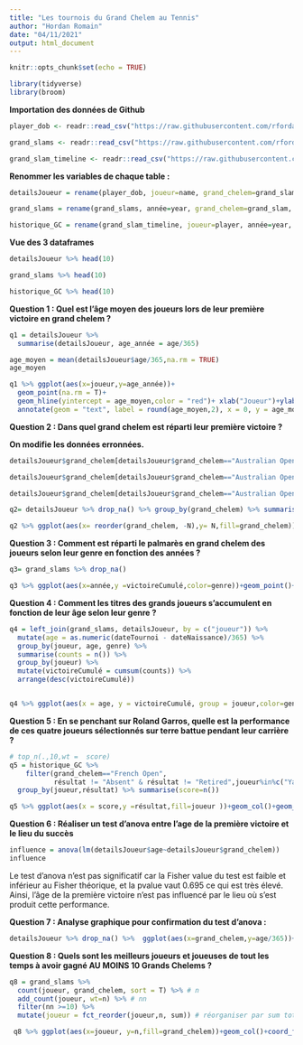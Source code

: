 ```yaml
---
title: "Les tournois du Grand Chelem au Tennis"
author: "Hordan Romain"
date: "04/11/2021"
output: html_document
---
```


```r
knitr::opts_chunk$set(echo = TRUE)
```


```r
library(tidyverse)
library(broom)
```

**Importation des données de Github**
```r
player_dob <- readr::read_csv("https://raw.githubusercontent.com/rfordatascience/tidytuesday/master/data/2019/2019-04-09/player_dob.csv")

grand_slams <- readr::read_csv("https://raw.githubusercontent.com/rfordatascience/tidytuesday/master/data/2019/2019-04-09/grand_slams.csv")

grand_slam_timeline <- readr::read_csv("https://raw.githubusercontent.com/rfordatascience/tidytuesday/master/data/2019/2019-04-09/grand_slam_timeline.csv")

```


**Renommer les variables de chaque table : **

```r
detailsJoueur = rename(player_dob, joueur=name, grand_chelem=grand_slam, dateNaissance=date_of_birth, date_1er_Titre=date_of_first_title)

grand_slams = rename(grand_slams, année=year, grand_chelem=grand_slam, joueur=name, victoireCumulé=rolling_win_count, dateTournoi=tournament_date, genre=gender)

historique_GC = rename(grand_slam_timeline, joueur=player, année=year, grand_chelem=tournament, résultat=outcome, genre=gender)

```

**Vue des 3 dataframes**

```r
detailsJoueur %>% head(10)

grand_slams %>% head(10)

historique_GC %>% head(10)

```


**Question 1 : Quel est l'âge moyen des joueurs lors de leur première victoire en grand chelem ?**

```r
q1 = detailsJoueur %>%
  summarise(detailsJoueur, age_année = age/365)

age_moyen = mean(detailsJoueur$age/365,na.rm = TRUE)
age_moyen

q1 %>% ggplot(aes(x=joueur,y=age_année))+
  geom_point(na.rm = T)+
  geom_hline(yintercept = age_moyen,color = "red")+ xlab("Joueur")+ylab("Age")+
  annotate(geom = "text", label = round(age_moyen,2), x = 0, y = age_moyen+0.75, hjust = 0, color="darkred")+ theme(axis.text.x = element_blank(), axis.ticks.x =element_blank())+labs(title = "Nuage de points des âges lors du 1er Titre des joueurs")

```

**Question 2 : Dans quel grand chelem est réparti leur première victoire ?**

**On modifie les données erronnées.**
```r

detailsJoueur$grand_chelem[detailsJoueur$grand_chelem=="Australian Open (Jan.)"]="Australian Open"

detailsJoueur$grand_chelem[detailsJoueur$grand_chelem=="Australian Open (January)"]="Australian Open"

detailsJoueur$grand_chelem[detailsJoueur$grand_chelem=="Australian Open (December)"]="Australian Open"

```


```r
q2= detailsJoueur %>% drop_na() %>% group_by(grand_chelem) %>% summarise(N=n())

q2 %>% ggplot(aes(x= reorder(grand_chelem, -N),y= N,fill=grand_chelem)) + geom_col()+coord_flip()+xlab("Grand Chelem")+ylab("Nombre de première victoire")+labs(title = "Répartition des premières victoires en Grand Chelem")


```

**Question 3 : Comment est réparti le palmarès en grand chelem des joueurs selon leur genre en fonction des années ?**

```r
q3= grand_slams %>% drop_na()

q3 %>% ggplot(aes(x=année,y =victoireCumulé,color=genre))+geom_point()+geom_rug() +geom_smooth(method = "loess",formula = "y ~ x") + annotate(geom = "text", label = "Serena Williams", x = 2017, y = 23, hjust = 1)+labs(title = "Titres cumulés en fonction du temps selon le genre")

```

**Question 4 : Comment les titres des grands joueurs s'accumulent en fonction de leur âge selon leur genre ?**

```r
q4 = left_join(grand_slams, detailsJoueur, by = c("joueur")) %>% 
  mutate(age = as.numeric(dateTournoi - dateNaissance)/365) %>%
  group_by(joueur, age, genre) %>% 
  summarise(counts = n()) %>% 
  group_by(joueur) %>% 
  mutate(victoireCumulé = cumsum(counts)) %>% 
  arrange(desc(victoireCumulé))


q4 %>% ggplot(aes(x = age, y = victoireCumulé, group = joueur,color=genre)) + geom_point() + geom_step()+geom_rug() + facet_wrap(~genre)+labs(title = "Evolution du palmarès de chaque joueur en fonction de son âge")

```

**Question 5 : En se penchant sur Roland Garros, quelle est la performance de ces quatre joueurs sélectionnés sur terre battue pendant leur carrière ?**

```r
# top_n(.,10,wt =  score)
q5 = historique_GC %>% 
    filter(grand_chelem=="French Open",
           résultat != "Absent" & résultat != "Retired",joueur%in%c("Yannick Noah","Adriano Panatta","Rafael Nadal","Roger Federer")) %>%
  group_by(joueur,résultat) %>% summarise(score=n())

q5 %>% ggplot(aes(x = score,y =résultat,fill=joueur ))+geom_col()+geom_rug()+labs(title = "Performance de chaque joueur à RG durant sa carrière")
```


**Question 6 : Réaliser un test d'anova entre l'age de la première victoire et le lieu du succès**

```r
influence = anova(lm(detailsJoueur$age~detailsJoueur$grand_chelem))
influence
```

Le test d'anova n'est pas significatif car la Fisher value du test est faible et inférieur au Fisher théorique, et la pvalue vaut 0.695 ce qui est très élevé.
Ainsi, l'âge de la première victoire n'est pas influencé par le lieu où s'est produit cette performance.


**Question 7 : Analyse graphique pour confirmation du test d'anova :**

```r
detailsJoueur %>% drop_na() %>%  ggplot(aes(x=grand_chelem,y=age/365))+geom_boxplot(na.rm = T)+labs(title = "Boîtes à moustache de l'âge de première victoire selon chaque GC")+xlab("Grand Chelem")+ylab("Age")


```

**Question 8 : Quels sont les meilleurs joueurs et joueuses de tout les temps à avoir gagné AU MOINS 10 Grands Chelems ?**

```r
q8 = grand_slams %>% 
  count(joueur, grand_chelem, sort = T) %>% # n
  add_count(joueur, wt=n) %>% # nn
  filter(nn >=10) %>% 
  mutate(joueur = fct_reorder(joueur,n, sum)) # réorganiser par sum totale

 q8 %>% ggplot(aes(x=joueur, y=n,fill=grand_chelem))+geom_col()+coord_flip()+ylab("Nombre de GC remportés")+xlab("TOP Player")+labs(title = "Les Légendes du Tennis Mondial")

```

